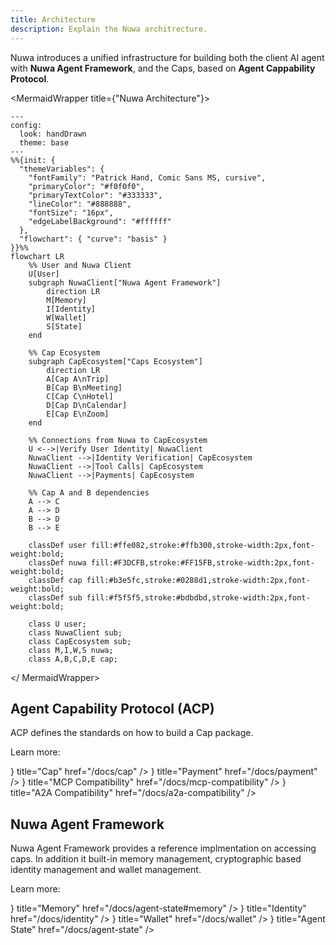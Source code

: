 ```yaml
---
title: Architecture
description: Explain the Nuwa architrecture.
---
```


Nuwa introduces a unified infrastructure for building both the client AI agent with **Nuwa Agent Framework**, and the Caps, based on **Agent Cappability Protocol**.


<MermaidWrapper title={"Nuwa Architecture"}>
```mermaid
---
config:
  look: handDrawn
  theme: base
---
%%{init: {
  "themeVariables": {
    "fontFamily": "Patrick Hand, Comic Sans MS, cursive",
    "primaryColor": "#f0f0f0",
    "primaryTextColor": "#333333",
    "lineColor": "#888888",
    "fontSize": "16px",
    "edgeLabelBackground": "#ffffff"
  },
  "flowchart": { "curve": "basis" }
}}%%
flowchart LR
    %% User and Nuwa Client
    U[User]
    subgraph NuwaClient["Nuwa Agent Framework"]
        direction LR
        M[Memory]
        I[Identity]
        W[Wallet]
        S[State]
    end

    %% Cap Ecosystem
    subgraph CapEcosystem["Caps Ecosystem"]
        direction LR
        A[Cap A\nTrip]
        B[Cap B\nMeeting]
        C[Cap C\nHotel]
        D[Cap D\nCalendar]
        E[Cap E\nZoom]
    end

    %% Connections from Nuwa to CapEcosystem
    U <-->|Verify User Identity| NuwaClient
    NuwaClient -->|Identity Verification| CapEcosystem
    NuwaClient -->|Tool Calls| CapEcosystem
    NuwaClient -->|Payments| CapEcosystem

    %% Cap A and B dependencies
    A --> C
    A --> D
    B --> D
    B --> E

    classDef user fill:#ffe082,stroke:#ffb300,stroke-width:2px,font-weight:bold;
    classDef nuwa fill:#F3DCFB,stroke:#FF15FB,stroke-width:2px,font-weight:bold;
    classDef cap fill:#b3e5fc,stroke:#0288d1,stroke-width:2px,font-weight:bold;
    classDef sub fill:#f5f5f5,stroke:#bdbdbd,stroke-width:2px,font-weight:bold;

    class U user;
    class NuwaClient sub;
    class CapEcosystem sub;
    class M,I,W,S nuwa;
    class A,B,C,D,E cap;

```

</ MermaidWrapper>


## Agent Capability Protocol (ACP)

ACP defines the standards on how to build a Cap package.

Learn more:


<Cards num={2}>
  <Cards.Card icon={<MdExtension />} title="Cap" href="/docs/cap" />
  <Cards.Card icon={<FaMoneyBillWave />} title="Payment" href="/docs/payment" />
  <Cards.Card
    icon={<MdBuild />}
    title="MCP Compatibility"
    href="/docs/mcp-compatibility"
  />
  <Cards.Card
    icon={<FaRobot />}
    title="A2A Compatibility"
    href="/docs/a2a-compatibility"
  />
</Cards>

## Nuwa Agent Framework

Nuwa Agent Framework provides a reference implmentation on accessing caps. In addition it built-in memory management, cryptographic based identity management and wallet management.

Learn more:


<Cards num={2}>
  <Cards.Card
    icon={<FaBrain />}
    title="Memory"
    href="/docs/agent-state#memory"
  />
  <Cards.Card icon={<FaIdCard />} title="Identity" href="/docs/identity" />
  <Cards.Card icon={<FaWallet />} title="Wallet" href="/docs/wallet" />
  <Cards.Card
    icon={<MdOutlineSdStorage />}
    title="Agent State"
    href="/docs/agent-state"
  />
</Cards>
